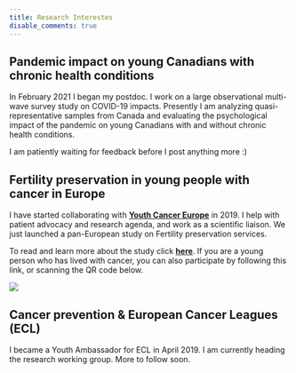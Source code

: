 ```yaml
---
title: Research Interestes
disable_comments: true
---
```


## Pandemic impact on young Canadians with chronic health conditions

In February 2021 I began my postdoc. I work on a large observational multi-wave survey study on COVID-19 impacts.
Presently I am analyzing quasi-representative samples from Canada and evaluating the psychological impact of the pandemic on young Canadians with and without chronic health conditions. 

I am patiently waiting for feedback before I post anything more :)


## Fertility preservation in young people with cancer in Europe

I have started collaborating with [**Youth Cancer Europe**](https://www.youthcancereurope.org/) in 2019. I help with patient advocacy and research agenda, and work as a scientific liaison. We just launched a pan-European study on Fertility preservation services.

To read and learn more about the study click [**here**](https://osf.io/sr37b/). If you are a young person who has lived with cancer, you can also participate by following this link, or scanning the QR code below.

<img src="/images/insta.png" class="center" style="max-width:70%;min-width:50px;float:center;"/>


## Cancer prevention & European Cancer Leagues (ECL)

I became a Youth Ambassador for ECL in April 2019. I am currently heading the research working group.
More to follow soon.

